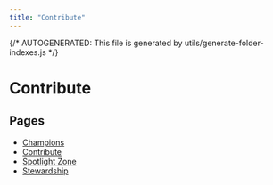 ```yaml
---
title: "Contribute"
---
```


{/* AUTOGENERATED: This file is generated by utils/generate-folder-indexes.js */}

# Contribute

## Pages

- [Champions](/contribute/champions)
- [Contribute](/contribute/contributing)
- [Spotlight Zone](/contribute/spotlight-zone)
- [Stewardship](/contribute/stewards)
